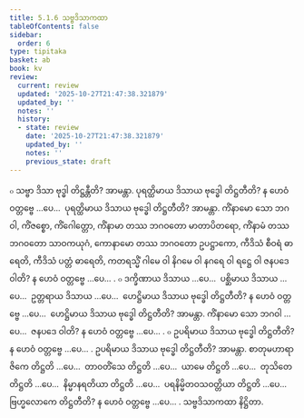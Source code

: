 ```yaml
---
title: 5.1.6 သဗ္ဗဒိသာကထာ
tableOfContents: false
sidebar:
  order: 6
type: tipitaka
basket: ab
book: kv
review:
  current: review
  updated: '2025-10-27T21:47:38.321879'
  updated_by: ''
  notes: ''
  history:
  - state: review
    date: '2025-10-27T21:47:38.321879'
    updated_by: ''
    notes: ''
    previous_state: draft
---
```



<ReviewStatus review={frontmatter.review} showDetails={true} />

<HypothesisAnnotation frontmatter={frontmatter} />

<DynamicBreadcrumb />

<Division number="886" book="kv" e="ch" v="32" p="439">

<Paragraph number="2720" book="kv">
๐ သဗ္ဗာ ဒိသာ ဗုဒ္ဓါ တိဋ္ဌန္တီတိ? အာမန္တာ. ပုရတ္ထိမာယ ဒိသာယ ဗုဒ္ဓေါ တိဋ္ဌတီတိ? န ဟေဝံ ဝတ္တဗ္ဗေ …ပေ…  ပုရတ္ထိမာယ ဒိသာယ ဗုဒ္ဓေါ တိဋ္ဌတီတိ? အာမန္တာ. ကိံနာမော သော ဘဂဝါ, ကိံဇစ္စော, ကိံဂေါတ္တော, ကိံနာမာ တဿ ဘဂဝတော မာတာပိတရော, ကိံနာမံ တဿ ဘဂဝတော သာဝကယုဂံ, ကောနာမော တဿ ဘဂဝတော ဥပဋ္ဌာကော, ကီဒိသံ စီဝရံ ဓာရေတိ, ကီဒိသံ ပတ္တံ ဓာရေတိ, ကတရသ္မိံ ဂါမေ ဝါ နိဂမေ ဝါ နဂရေ ဝါ ရဋ္ဌေ ဝါ ဇနပဒေ ဝါတိ? န ဟေဝံ ဝတ္တဗ္ဗေ …ပေ… .
</Paragraph>

<Paragraph number="2721" book="kv">
๐ ဒက္ခိဏာယ ဒိသာယ …ပေ…  ပစ္ဆိမာယ ဒိသာယ …ပေ…  ဥတ္တရာယ ဒိသာယ …ပေ…  ဟေဋ္ဌိမာယ ဒိသာယ ဗုဒ္ဓေါ တိဋ္ဌတီတိ? န ဟေဝံ ဝတ္တဗ္ဗေ …ပေ…  ဟေဋ္ဌိမာယ ဒိသာယ ဗုဒ္ဓေါ တိဋ္ဌတီတိ? အာမန္တာ. ကိံနာမော သော ဘဂဝါ …ပေ…  ဇနပဒေ ဝါတိ? န ဟေဝံ ဝတ္တဗ္ဗေ …ပေ… .
</Paragraph>

<Paragraph number="2722" book="kv">
๐ ဥပရိမာယ ဒိသာယ ဗုဒ္ဓေါ တိဋ္ဌတီတိ? န ဟေဝံ ဝတ္တဗ္ဗေ …ပေ… . ဥပရိမာယ ဒိသာယ ဗုဒ္ဓေါ တိဋ္ဌတီတိ? အာမန္တာ. စာတုမဟာရာဇိကေ တိဋ္ဌတိ …ပေ…  တာဝတိံသေ တိဋ္ဌတိ …ပေ…  ယာမေ တိဋ္ဌတိ …ပေ…  တုသိတေ တိဋ္ဌတိ …ပေ…  နိမ္မာနရတိယာ တိဋ္ဌတိ …ပေ…  ပရနိမ္မိတဝသဝတ္တိယာ တိဋ္ဌတိ …ပေ…  ဗြဟ္မလောကေ တိဋ္ဌတီတိ? န ဟေဝံ ဝတ္တဗ္ဗေ …ပေ… .

</Paragraph>
</Division>

<Paragraph number="2723" type="center" book="kv">
သဗ္ဗဒိသာကထာ နိဋ္ဌိတာ.
</Paragraph>